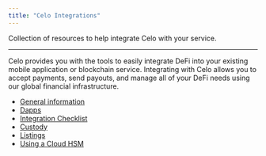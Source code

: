 ```yaml
---
title: "Celo Integrations"
---
```


Collection of resources to help integrate Celo with your service.

---

Celo provides you with the tools to easily integrate DeFi into your existing mobile application or blockchain service. Integrating with Celo allows you to accept payments, send payouts, and manage all of your DeFi needs using our global financial infrastructure.

* [General information](/integration/general)
* [Dapps](/integration/dapps)
* [Integration Checklist](/integration/checklist)
* [Custody](/integration/custody)
* [Listings](/integration/listings)
* [Using a Cloud HSM](/integration/cloud-hsm)